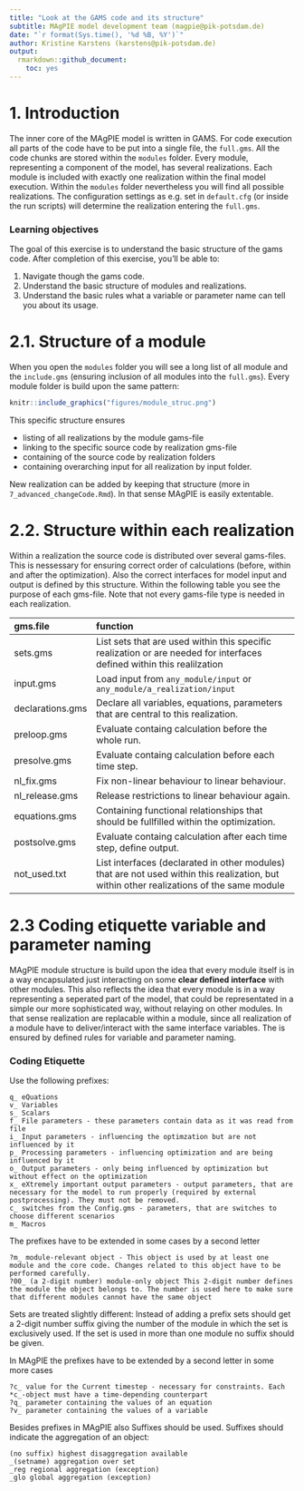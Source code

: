 ```yaml
---
title: "Look at the GAMS code and its structure"
subtitle: MAgPIE model development team (magpie@pik-potsdam.de)
date: "`r format(Sys.time(), '%d %B, %Y')`"
author: Kristine Karstens (karstens@pik-potsdam.de)
output:
  rmarkdown::github_document:
    toc: yes
---
```


# 1. Introduction

The inner core of the MAgPIE model is written in GAMS. For code execution all parts of the code have to be put into a single file, the `full.gms`. All the code chunks are stored within the `modules` folder. Every module, representing a component of the model, has several realizations. Each module is included with exactly one realization within the final model execution. Within the `modules` folder nevertheless you will find all possible realizations. The configuration settings as e.g. set in `default.cfg` (or inside the run scripts) will determine the realization entering the `full.gms`. 

### Learning objectives

The goal of this exercise is to understand the basic structure of the gams code. After completion of this exercise, you'll be able to:

1. Navigate though the gams code.
2. Understand the basic structure of modules and realizations.
3. Understand the basic rules what a variable or parameter name can tell you about its usage.

# 2.1. Structure of a module

When you open the `modules` folder you will see a long list of all module and the `include.gms` (ensuring inclusion of all modules into the `full.gms`). Every module folder is build upon the same pattern:

```r
knitr::include_graphics("figures/module_struc.png")
```

This specific structure ensures

* listing of all realizations by the module gams-file 
* linking to the specific source code by realization gms-file 
* containing of the source code by realization folders 
* containing overarching input for all realization by input folder.

New realization can be added by keeping that structure (more in `7_advanced_changeCode.Rmd`). In that sense MAgPIE is easily extentable.

# 2.2. Structure within each realization

Within a realization the source code is distributed over several gams-files. This is nessessary for ensuring correct order of calculations (before, within and after the optimization). Also the correct interfaces for model input and output is defined by this structure. Within the following table you see the purpose of each gms-file. Note that not every gams-file type is needed in each realization.  


| gms.file   | function                |
|:------------------|:------------------------------------------------------------------|
| sets.gms          | List sets that are used within this specific realization or are needed for interfaces defined within this realilzation |
| input.gms         | Load input from `any_module/input` or `any_module/a_realization/input` |
| declarations.gms  | Declare all variables, equations, parameters that are central to this realization. |
| preloop.gms       | Evaluate containg calculation before the whole run. |
| presolve.gms      | Evaluate containg calculation before each time step.|
| nl_fix.gms        | Fix non-linear behaviour to linear behaviour.|
| nl_release.gms    | Release restrictions to linear behaviour again. |
| equations.gms     | Containing functional relationships that should be fullfilled within the optimization. |
| postsolve.gms     | Evaluate containg calculation after each time step, define output.|
| not_used.txt      | List interfaces (declarated in other modules) that are not used within this realization, but within other realizations of the same module | 


# 2.3 Coding etiquette variable and parameter naming

MAgPIE module structure is build upon the idea that every module itself is in a way encapsulated just interacting on some **clear defined interface** with other modules. This also reflects the idea that every module is in a way representing a seperated part of the model, that could be representated in a simple our more sophisticated way, without relaying on other modules. In that sense realization are replacable within a module, since all realization of a module have to deliver/interact with the same interface variables. The is ensured by defined rules for variable and parameter naming.

### Coding Etiquette

Use the following prefixes:

    q_ eQuations
    v_ Variables
    s_ Scalars
    f_ File parameters - these parameters contain data as it was read from file
    i_ Input parameters - influencing the optimzation but are not influenced by it
    p_ Processing parameters - influencing optimization and are being influenced by it
    o_ Output parameters - only being influenced by optimization but without effect on the optimization
    x_ eXtremely important output parameters - output parameters, that are necessary for the model to run properly (required by external postprocessing). They must not be removed.
    c_ switches from the Config.gms - parameters, that are switches to choose different scenarios
    m_ Macros

The prefixes have to be extended in some cases by a second letter

    ?m_ module-relevant object - This object is used by at least one module and the core code. Changes related to this object have to be performed carefully.
    ?00_ (a 2-digit number) module-only object This 2-digit number defines the module the object belongs to. The number is used here to make sure that different modules cannot have the same object

Sets are treated slightly different: Instead of adding a prefix sets should get a 2-digit number suffix giving the number of the module in which the set is exclusively used. If the set is used in more than one module no suffix should be given.

In MAgPIE the prefixes have to be extended by a second letter in some more cases

    ?c_ value for the Current timestep - necessary for constraints. Each *c_-object must have a time-depending counterpart
    ?q_ parameter containing the values of an equation
    ?v_ parameter containing the values of a variable

Besides prefixes in MAgPIE also Suffixes should be used. Suffixes should indicate the aggregation of an object:

    (no suffix) highest disaggregation available
    _(setname) aggregation over set
    _reg regional aggregation (exception)
    _glo global aggregation (exception)


